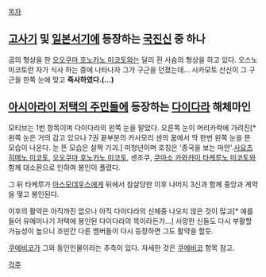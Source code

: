 [[목차]]
== [[고사기]] 및 [[일본서기]]에 등장하는 [[국진신]] 중 하나 ==
곰의 형상을 한 [[오오쿠마 호노카노 미코토]]와는 달리 흰 사슴의 형상을 하고 있다.
오스노 미코토란 자가 식사 하는 중에 나타나자 그가 구근을 던졌는데...
시카모토 산신이 그 구근을 한쪽 눈에 맞고 '''즉사하였다.(...)'''

== [[아시아라이 저택의 주민들]]에 등장하는 [[다이다라]] 해체마인 ==
모티브는 1번 항목이며 다이다라의 왼쪽 눈을 맡았다. 오른쪽 눈이 머리카락에 가려진[* 왼쪽 눈은 거의 감고 있으나 7권 끝부분의 카사모리 센의 꿈에서 딱 한번 왼쪽 눈을 뜬 모습이 나온다. 눈 뜬 모습은 살짝 기괴.] 미청년이며 호칭은 '종국을 보는 마안'.[[사요츠히메노 미코토]], [[오오쿠마 호노카노 미코토]], 센조쿠, [[쿠마소 카와카미 타케루노 미코토]]와 함께 대소환으로 인하여 봉인이 풀렸다.

그 뒤 타케루가 [[아스모데우스]]에게 뒤에서 참살당한 이후 나머지 3신과 함께 중앙과 계약을 맺고 봉인된다.

이후의 활약은 아직까진 없으나 아직 다이다라의 신체중 나오지 않은 것이 많고[* 예를 들어 유메미나기 저택에 봉인된 다이다라의 목이라든가...] 사망한 신들도 다시 부활할 가능성이 높으니 조만간 다른 멤버들이 다시 등장하면 그도 활약을 할듯.

[[쿠에비코]]가 그와 동인인물이라는 추측이 있다. 자세한 것은 [[쿠에비코]] 항목 참고.
 
[[각주]]
